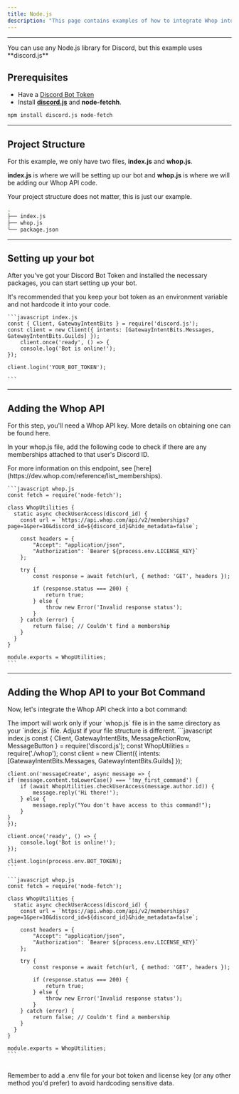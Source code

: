 ```yaml
---
title: Node.js
description: "This page contains examples of how to integrate Whop into your application."
---
```


---

<Note>
  You can use any Node.js library for Discord, but this example uses
  **discord.js**
</Note>

## Prerequisites

- Have a [Discord Bot Token](https://www.writebots.com/discord-bot-token/)
- Install [**discord.js**](https://discord.js.org/) and **node-fetchh**.

```bash
npm install discord.js node-fetch
```

---

## Project Structure

For this example, we only have two files, **index.js** and **whop.js**.

**index.js** is where we will be setting up our bot and **whop.js** is where we will be adding our Whop API code.

<Note>Your project structure does not matter, this is just our example.</Note>

```bash
.
├── index.js
├── whop.js
└── package.json
```

---

## Setting up your bot

After you've got your Discord Bot Token and installed the necessary packages, you can start setting up your bot.

<Warning>
  It's recommended that you keep your bot token as an environment variable and
  not hardcode it into your code.
</Warning>

    ```javascript index.js
    const { Client, GatewayIntentBits } = require('discord.js');
    const client = new Client({ intents: [GatewayIntentBits.Messages, GatewayIntentBits.Guilds] });
        client.once('ready', () => {
        console.log('Bot is online!');
    });

    client.login('YOUR_BOT_TOKEN');

    ```

---

## Adding the Whop API

For this step, you'll need a Whop API key. More details on obtaining one can be found here.

In your whop.js file, add the following code to check if there are any memberships attached to that user's Discord ID.

<Note>
  For more information on this endpoint, see
  [here](https://dev.whop.com/reference/list_memberships).
</Note>

    ```javascript whop.js
    const fetch = require('node-fetch');

    class WhopUtilities {
      static async checkUserAccess(discord_id) {
        const url = `https://api.whop.com/api/v2/memberships?page=1&per=10&discord_id=${discord_id}&hide_metadata=false`;

        const headers = {
            "Accept": "application/json",
            "Authorization": `Bearer ${process.env.LICENSE_KEY}`
        };

        try {
            const response = await fetch(url, { method: 'GET', headers });

            if (response.status === 200) {
                return true;
            } else {
                throw new Error('Invalid response status');
            }
        } catch (error) {
            return false; // Couldn't find a membership
        }
      }
    }

    module.exports = WhopUtilities;
    ```

---

## Adding the Whop API to your Bot Command

Now, let's integrate the Whop API check into a bot command:

<Warning>
  The import will work only if your `whop.js` file is in the same directory as
  your `index.js` file. Adjust if your file structure is different.
</Warning>

<CodeGroup>
    ```javascript index.js
    const { Client, GatewayIntentBits, MessageActionRow, MessageButton } = require('discord.js');
    const WhopUtilities = require('./whop');
    const client = new Client({ intents: [GatewayIntentBits.Messages, GatewayIntentBits.Guilds] });

    client.on('messageCreate', async message => {
    if (message.content.toLowerCase() === '!my_first_command') {
        if (await WhopUtilities.checkUserAccess(message.author.id)) {
            message.reply('Hi there!');
        } else {
            message.reply("You don't have access to this command!");
        }
    }
    });

    client.once('ready', () => {
        console.log('Bot is online!');
    });

    client.login(process.env.BOT_TOKEN);
    ```

    ```javascript whop.js
    const fetch = require('node-fetch');

    class WhopUtilities {
      static async checkUserAccess(discord_id) {
        const url = `https://api.whop.com/api/v2/memberships?page=1&per=10&discord_id=${discord_id}&hide_metadata=false`;

        const headers = {
            "Accept": "application/json",
            "Authorization": `Bearer ${process.env.LICENSE_KEY}`
        };

        try {
            const response = await fetch(url, { method: 'GET', headers });

            if (response.status === 200) {
                return true;
            } else {
                throw new Error('Invalid response status');
            }
        } catch (error) {
            return false; // Couldn't find a membership
        }
      }
    }

    module.exports = WhopUtilities;
    ```

</CodeGroup>

<br />

<Note>
  Remember to add a .env file for your bot token and license key (or any other
  method you'd prefer) to avoid hardcoding sensitive data.
</Note>

